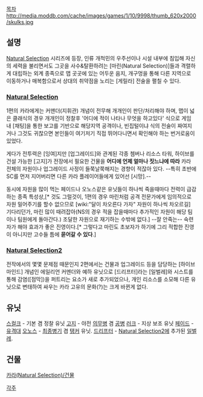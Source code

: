[[목차]]
http://media.moddb.com/cache/images/games/1/10/9998/thumb_620x2000/skulks.jpg

== 설명 ==
[[Natural Selection]] 시리즈에 등장, 인류 개척민의 우주선이나 시설 내부에 침입해 자신의 세력을 불리면서도 그곳을 사수&탈환하려는 [마린(Natural Selection)]들과 격렬하게 대립하는 외계 종족으로 맵 곳곳에 있는 어두운 음지, 개구멍을 통해 다른 지역으로 이동하거나 매복함으로서 상대의 취약점을 노리는 [게릴라] 전술을 펼칠 수 있다.
=== [[Natural Selection]] ===
1편의 카라에게는 커맨더(지휘관) 개념이 전무해 개개인이 판단/처리해야 하며, 맵이 넓은 클래식의 경우 개개인이 정찰후 '어디에 적이 나타나 무엇을 하고있다' 식으로 게임 내 [채팅]을 통한 보고를 기반으로 해당지역 공격이나, 빈집털이냐 식의 전술이 짜여지거나 그것도 귀찮으면 본인들이 여기저기 직접 뛰어다니면서 확인해야 하는 번거로움이 있었다.

게다가 전투력은 [잉여]지만 [업그레이드]와 관계된 각종 쳄버나 리소스 타워, 하이브를 건설 가능한 [고지]가 전장에서 필요한 건물을 '''어디에 언제 얼마나 짓느냐에 따라''' 카라 전체의 자원이나 업그레이드 사정이 들쭉날쭉해지는 경향이 적잖아 있다. --특히 초반에 SC를 먼저 지어버리면 다른 카라 플레이어들에게 있어선 [시망].--

동시에 자원을 많이 먹는 페이드나 오노스같은 유닛들이 하나씩 죽을때마다 전력이 급감하는 종족 특성상,[* 것도 그럴것이, 1편의 경우 마린처럼 공격 전문가에게 임의적으로 자원 밀어주기를 할수 없으므로 [wiki:"달이 차오른다 가자" 자원이 하나씩 차오르길] 기다리던가, 마린 많이 때려잡아(NS의 경우 적을 잡을때마다 추가적인 자원이 해당 팀이나 팀원에게 돌아간다.) 조달한 자원으로 재기하는 수밖에 없다.] --잘 안죽는-- 숙련자가 해야 효과가 좋은 진영이다.[* 그렇다고 마린도 초보자가 하기에 그리 적합한 진영이 아니지만 고수들 틈에 '''묻어갈 수 있다'''.]

=== [[Natural Selection2]] ===
{{{#!html
<iframe width="560" height="315" src="http://www.youtube.com/embed/nBcpfHsxcck" frameborder="0" allowfullscreen></iframe>

<iframe width="560" height="315" src="http://www.youtube.com/embed/TXtwFXfR3mg" frameborder="0" allowfullscreen></iframe>
}}}

전작에서의 몇몇 문제점 때문인지 2편에서는 건물과 업그레이드 등을 담당하는 [하이브 마인드] 개념인 에일리언 커멘더와 예하 유닛으로 [드리프터]라는 [일벌레]와 시스트를 통해 감염([점막])을 퍼트리는 요소가 새로 추가되었으나, 개인 리소스를 소모해 다른 유닛으로 변태하여 싸우는 카라 고유의 문화(?)는 크게 바뀐게 없다.
== 유닛 ==
[[스컬크]] - 기본 겸 정찰 유닛
[[고지]] - 야전 [[의무병]] 겸 [[공병]]
[[러크]] - 지상 보조 유닛
[[페이드]] - [[유격대]]
[[오노스]] - [[최종병기]] 겸 [[탱커]] 유닛.
[[드리프터]] - [[Natural Selection2]]에 추가된 [[일벌레]].
== 건물 ==
[[카라(Natural Selection)/건물]]

[[각주]]
